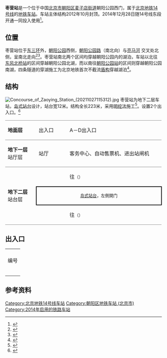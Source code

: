 {{NoteTA
|G1=Railway}}
{{Infobox station
|name = 枣营
|eng_name = Zaoying
|linecolour = {{北京地铁颜色|14}}
|image = Platform of Zaoying Station (20220303124355).jpg
|caption = 枣营站站台
|other_name = 
|country = {{PRC}}
|borough = [[北京市|北京市]][[朝阳区_(北京市)|朝阳区]][[麦子店街道|麦子店街道]]
|address = 朝阳公园西门
|coordinates = {{coord|39|56|36.13|N|116|28|04.7|E|display=inline, title|type:railwaystation}}
|elevation = 
|operator = [[京港地铁|北京京港地铁有限公司]]
|lines = {{北京地铁线路名|14|SL}}
|distance = 
|platform = 1座[[岛式站台|岛式站台]]
|tracks = 2条
|bus_routes = 
|bus_stands = 
|connections = 公交站：枣营北里
|structure = 地下车站
|hall = 整体式站厅
|depth = 
|levels = 
|interchange = 
|exits = 2个
|elevator = 
|escalator = 
|architect = 
|architectural_style = 
|colour = 橙色
|type = 
|status = 运营中
|code = 
|zone = 
|classification = 
|website = 
|built = 
|opened = 2014年12月28日
|closed = 
|pass_year = 
|passengers = 
|pass_system = 
|pass_rank = 
|mpassengers = 
|trains = 
|station_hours = 
|hours = 
|first = {{北京地铁线路名|14|S}}
:往{{北京地铁起讫站|14|R}}：06:02
:往{{北京地铁起讫站|14|L}}：05:20
|last = {{北京地铁线路名|14|S}}
:往{{北京地铁起讫站|14|R}}：23:12
:往{{北京地铁起讫站|14|L}}：22:50
|adjacent = {{adjacent stations|system=北京地铁|line=14|left=朝阳公园|right=东风北桥|note-left=1.221km|note-mid=距离[[张郭庄站|张郭庄]]35.239km|note-right=2.173km}}
|other_services = 
|route_map = {{Routemap|inline=yes|map=
utSTRf\utSTRg~~ ~~{{rmr|Licon=U|{{stl|北京地铁|朝阳公园}}}}
utSTR+BSl\utSTR+BSr
utSTR+BSl\utSTR+BSr
utSTRf\utSTRg~~ ~~{{rmr|Licon=D|{{stl|北京地铁|东风北桥}}}}
}}
}}
'''枣营站'''是一个位于中国[[北京市|北京市]][[朝阳区_(北京市)|朝阳区]][[麦子店街道|麦子店街道]]朝阳公园西门，属于[[北京地铁|北京地铁]][[北京地铁14号线|14号线]]的[[地铁车站|地铁车站]]。车站主体结构2012年10月封顶。2014年12月28日随14号线东段开通一同投入使用<ref>{{cite news|url=http://epaper.bjnews.com.cn/html/2014-03/21/content_501332.htm?div=0|title=14号线东段年底通车|date=2014-03-21|accessdate=2014-05-28|author=刘春瑞|work=新京报|archive-date=2020-05-08|archive-url=https://web.archive.org/web/20200508083327/http://epaper.bjnews.com.cn/html/2014-03/21/content_501332.htm?div=0|dead-url=no}}</ref>。

== 位置 ==
枣营站位于[[北京三环路|东三环]]外，[[朝阳公园_(北京)|朝阳公园]]西侧，[[朝阳公园路|朝阳公园路]]（南北向）与[[亮马河|亮马河]]<!-- 似乎南边的也叫亮马河，北边的也叫亮马河 -->交叉处北侧，呈南北走向<ref>{{cite web|url=http://www.bjghw.gov.cn/web/gdjt/map_3.html|title=轨道交通14号线工程规划方案公告|publisher=北京市规划委员会|accessdate=2014-05-28|archive-url=https://web.archive.org/web/20140316164610/http://www.bjghw.gov.cn/web/gdjt/map_3.html|archive-date=2014-03-16|dead-url=yes}}</ref><ref>{{cite web|url=http://chp.bjghw.gov.cn/web/static/articles/catalog_98000/article_ff808081452380b301452f5eee790048/ff808081452380b301452f5eee790048.html|title=北京市规划委员会关于轨道交通M14线金台路至善各庄段沿线车站站名命名预案的公示书|date=2014-04-04|accessdate=2014-05-28|publisher=北京市规划委员会|archive-url=https://web.archive.org/web/20140529065745/http://chp.bjghw.gov.cn/web/static/articles/catalog_98000/article_ff808081452380b301452f5eee790048/ff808081452380b301452f5eee790048.html|archive-date=2014-05-29|dead-url=yes}}</ref>。枣营站南北两个区间均穿越朝阳公园内的湖泊，车站以北往[[东风北桥站|东风北桥站]]的区间穿越朝阳公园北湖，而以南往[[朝阳公园站|朝阳公园站]]的区间则穿越朝阳公园南湖，四条隧道的穿湖施工为北京地铁首次不截流[[盾构|盾构]]穿越湖泊<ref>{{cite news|url=http://epaper.ynet.com/html/2014-03/06/content_44157.htm?div=0|title=14号线明年底通到方庄|date=2014-03-06|accessdate=2014-05-28|author=梁琦|work=北京青年报|archive-date=2014-05-29|archive-url=https://web.archive.org/web/20140529084843/http://epaper.ynet.com/html/2014-03/06/content_44157.htm?div=0|dead-url=no}}</ref>。

== 结构 ==
[[File:Concourse_of_Zaoying_Station_(20211027115312).jpg|thumb]]
枣营站为地下二层车站，[[岛式站台|岛式站台]]设计，站台宽12米。结构全长223米，采用[[明挖法|明挖法]]施工<ref>{{cite news|url=http://bjrb.bjd.com.cn/html/2012-10/18/content_149535.htm|title=14号线东段枣营站率先封顶|date=2012-10-17|accessdate=2014-05-28|author=涂露芳 段瑞瑞|work=北京日报|deadurl=yes|archiveurl=https://web.archive.org/web/20140529085119/http://bjrb.bjd.com.cn/html/2012-10/18/content_149535.htm|archivedate=2014-05-29}}</ref>。设置2个出入口。<ref>{{cite web|url=http://www.cee.cn/7/2/7276/|title=《北京地铁14号线工程东段（金台路站-终点）变更》环境影响评价第二次公示|publisher=北京市环境保护科学院|date=2014-03-20|accessdate=2014-05-28|archive-url=https://web.archive.org/web/20140529054344/http://www.cee.cn/7/2/7276/|archive-date=2014-05-29|dead-url=yes}}</ref>
{|cellspacing=0 cellpadding=3
|style="border-top:solid 1px gray;border-bottom:solid 1px gray;" width=100|'''地面层'''
|style="border-top:solid 1px gray;border-bottom:solid 1px gray;" width=100|出入口
|style="border-top:solid 1px gray;border-bottom:solid 1px gray;" width=350|A－D出入口
|-
|style="border-bottom:solid 1px gray;"|'''地下一层'''<br />站厅层
|style="border-bottom:solid 1px gray;"|站厅
|style="border-bottom:solid 1px gray;"|客务中心、自动售票机、进出站闸机
|-
|style="border-bottom:solid 1px gray;" rowspan=3|'''地下二层'''<br />站台层
|{{arrow|L}}
|{{北京地铁线路名|14|c}}往{{站|张郭庄}}<small>（{{站|朝阳公园}}）</small>
|-
|style="border-right:solid 2px black;border-left:solid 2px black;border-top:solid 2px black;border-bottom:solid 2px black;" colspan=2|<center><small>[[岛式站台|岛式站台]]，左側開门</small></center>
|-
|style="border-bottom:solid 1px gray;"|{{arrow|R}}
|style="border-bottom:solid 1px gray;"|{{北京地铁线路名|14|c}}往{{站|善各庄}}<small>（{{站|东风北桥}}）</small>
|}

== 出入口 ==
{| class="wikitable"
| colspan="5" align="center" bgcolor="{{北京地铁颜色|14}}" |
|-
! 编号
! 指示
! 建议前往的目的地
! 照片
! 无障碍设施
|-
|{{港鐵出口|A|附=升}}
|朝阳公园路（东侧）
|SOLANA蓝色港湾、北京市第八十中学枣营分校、枣营幼儿园
|[[File:Exit_A_of_Zaoying_Station_(20211027115901).jpg|150px]]
|[[File:Exit_A_lift_of_Zaoying_Station_(20211027115815).jpg|150px]]
|-
|{{港鐵出口|D}}
|朝阳公园路（东侧）
|朝阳公园西门、国际艺术与科学学校
|[[File:Exit_D_of_Zaoying_Station_(20211027115600).jpg|150px]]
|{{n/a}}
|-
| colspan="5" bgcolor="#EEEEEE" | {{港鐵出口|註=升}}
|}

== 参考资料 ==
{{reflist}}
{{Commonscat|Zaoying Station}}

{{北京地铁14号线}}

[[Category:北京地铁14号线车站|Category:北京地铁14号线车站]]
[[Category:朝阳区地铁车站_(北京市)|Category:朝阳区地铁车站 (北京市)]]
[[Category:2014年启用的铁路车站|Category:2014年启用的铁路车站]]